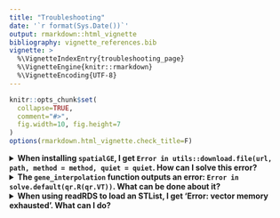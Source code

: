 ```yaml
---
title: "Troubleshooting"
date: '`r format(Sys.Date())`'
output: rmarkdown::html_vignette
bibliography: vignette_references.bib
vignette: >
  %\VignetteIndexEntry{troubleshooting_page}
  %\VignetteEngine{knitr::rmarkdown}
  %\VignetteEncoding{UTF-8}
---
```


```r
knitr::opts_chunk$set(
  collapse=TRUE,
  comment="#>",
  fig.width=10, fig.height=7
)
options(rmarkdown.html_vignette.check_title=F)
```

<details>
<summary> **When installing `spatialGE`, I get `Error in utils::download.file(url, path, method = method, quiet = quiet`. How can I solve this error?** </summary>

This error might appear when installing `spatialGE`:

```
Downloading GitHub repo FridleyLab/spatialGE@oospina_dev
Error in utils::download.file(url, path, method = method, quiet = quiet,  : 
  download from 'https://api.github.com/repos/FridleyLab/spatialGE/tarball/oospina_dev' failed
```

A workaround is to set `options(timeout)` to a large number:

```
options(timeout=9999999) # To avoid R closing connection with GitHub
devtools::install_github("fridleylab/spatialGE")
```
</details>


<details>
<summary> **The `gene_interpolation` function outputs an error: `Error in solve.default(qr.R(qr.VT))`. What can be done about it?** </summary>

When running the `gene_interpolation` function with `REML=TRUE`, you may get this error:

```
Error in solve.default(qr.R(qr.VT)) : 
  Lapack routine dgesv: system is exactly singular: U[1,1] = 0
Error in call to optim
spatialProcess: Problems with optim in mKrigMLEJoint 
returned object includes the likelihood evaluations up to the error
```

This error occurs during REML parameter estimation, and it means that the gene expression surface estimated might not be accurate. Nonetheless, if you run the `STplot_interpolation` on the STlist resulting from `gene_interpolation`, you will notice that gene expression surfaces have actually been generated for the other genes and samples despite the error being presented.

If you still want to obtain gene expression surfaces for the other genes for which `gene_interpolation` could not produce a surface, you can try `REML=F`, which is a slower procedure.

</details>


<details>
<summary> **When using readRDS to load an STList, I get ‘Error: vector memory exhausted’. What can I do?** </summary>

This error results from R’s default memoery limits. Provided your computer has enough memory to hold an STList in memory, this error message can be overridden by typing in a Terminal (Mac OS):

```
echo 'R_MAX_VSIZE=100Gb' >> ~/.Renviron
```

Then, close and re-open R and try to load the STList again.
</details>

